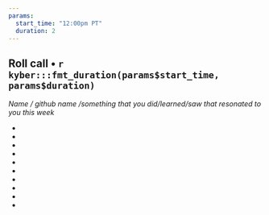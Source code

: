 ```yaml
---
params: 
  start_time: "12:00pm PT"
  duration: 2
---
```


## Roll call • `r kyber:::fmt_duration(params$start_time, params$duration)`

*Name / github name /something that you did/learned/saw that resonated to you this week*

- 
-    
-   
-  
- 
-  
-  
-  
- 
-  